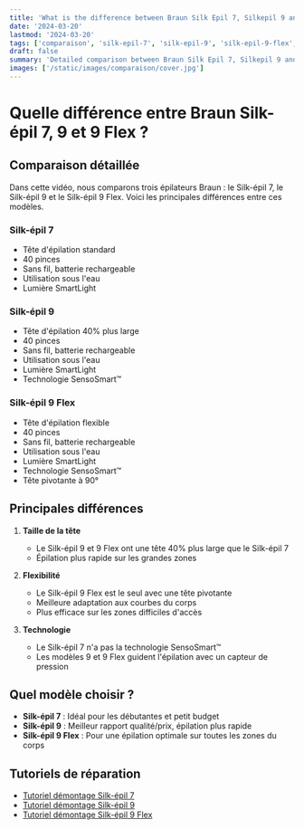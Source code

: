 ```yaml
---
title: 'What is the difference between Braun Silk Epil 7, Silkepil 9 and 9 Flex?'
date: '2024-03-20'
lastmod: '2024-03-20'
tags: ['comparaison', 'silk-epil-7', 'silk-epil-9', 'silk-epil-9-flex', 'braun']
draft: false
summary: 'Detailed comparison between Braun Silk Epil 7, Silkepil 9 and 9 Flex epilators'
images: ['/static/images/comparaison/cover.jpg']
---
```


# Quelle différence entre Braun Silk-épil 7, 9 et 9 Flex ?

<YouTube id="bS7lGJBvYuY&t" title="Comparaison Braun Silk-épil 7 vs 9 vs 9 Flex" />

## Comparaison détaillée

Dans cette vidéo, nous comparons trois épilateurs Braun : le Silk-épil 7, le Silk-épil 9 et le Silk-épil 9 Flex. Voici les principales différences entre ces modèles.

### Silk-épil 7

- Tête d'épilation standard
- 40 pinces
- Sans fil, batterie rechargeable
- Utilisation sous l'eau
- Lumière SmartLight

### Silk-épil 9

- Tête d'épilation 40% plus large
- 40 pinces
- Sans fil, batterie rechargeable
- Utilisation sous l'eau
- Lumière SmartLight
- Technologie SensoSmart™

### Silk-épil 9 Flex

- Tête d'épilation flexible
- 40 pinces
- Sans fil, batterie rechargeable
- Utilisation sous l'eau
- Lumière SmartLight
- Technologie SensoSmart™
- Tête pivotante à 90°

## Principales différences

1. **Taille de la tête**

   - Le Silk-épil 9 et 9 Flex ont une tête 40% plus large que le Silk-épil 7
   - Épilation plus rapide sur les grandes zones

2. **Flexibilité**

   - Le Silk-épil 9 Flex est le seul avec une tête pivotante
   - Meilleure adaptation aux courbes du corps
   - Plus efficace sur les zones difficiles d'accès

3. **Technologie**
   - Le Silk-épil 7 n'a pas la technologie SensoSmart™
   - Les modèles 9 et 9 Flex guident l'épilation avec un capteur de pression

## Quel modèle choisir ?

- **Silk-épil 7** : Idéal pour les débutantes et petit budget
- **Silk-épil 9** : Meilleur rapport qualité/prix, épilation plus rapide
- **Silk-épil 9 Flex** : Pour une épilation optimale sur toutes les zones du corps

## Tutoriels de réparation

- [Tutoriel démontage Silk-épil 7](/blog/infos/epilateur-braun-silk-epil-7-tutoriel-de-demontage)
- [Tutoriel démontage Silk-épil 9](/blog/infos/braun-silk-epil-9-comment-demonter-lepilateur)
- [Tutoriel démontage Silk-épil 9 Flex](/blog/infos/tutoriel-demontage-silk-epil-9-flex)
